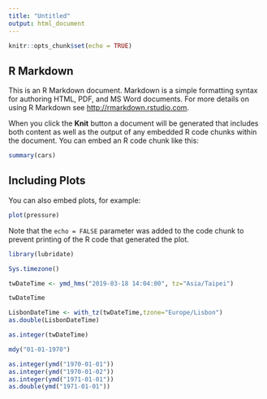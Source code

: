 ```yaml
---
title: "Untitled"
output: html_document
---
```


```r
knitr::opts_chunk$set(echo = TRUE)
```

## R Markdown

This is an R Markdown document. Markdown is a simple formatting syntax for authoring HTML, PDF, and MS Word documents. For more details on using R Markdown see <http://rmarkdown.rstudio.com>.

When you click the **Knit** button a document will be generated that includes both content as well as the output of any embedded R code chunks within the document. You can embed an R code chunk like this:

```r
summary(cars)
```

## Including Plots

You can also embed plots, for example:

```r
plot(pressure)
```

Note that the `echo = FALSE` parameter was added to the code chunk to prevent printing of the R code that generated the plot.
```r
library(lubridate)
```
```r
Sys.timezone()
```
```r
twDateTime <- ymd_hms("2019-03-18 14:04:00", tz="Asia/Taipei")

twDateTime
```

```r
LisbonDateTime <- with_tz(twDateTime,tzone="Europe/Lisbon")
as.double(LisbonDateTime)
```

```r
as.integer(twDateTime)
```
```r
mdy("01-01-1970") 
```
```r
as.integer(ymd("1970-01-01"))
as.integer(ymd("1970-01-02"))
as.integer(ymd("1971-01-01"))
as.double(ymd("1971-01-01"))
```


